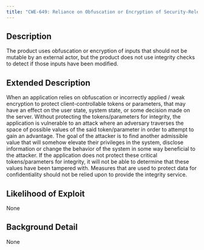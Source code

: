 ```yaml
---
title: "CWE-649: Reliance on Obfuscation or Encryption of Security-Relevant Inputs without Integrity Checking"
---
```


## Description
The product uses obfuscation or encryption of inputs that should not be mutable by an external actor, but the product does not use integrity checks to detect if those inputs have been modified.

## Extended Description
When an application relies on obfuscation or incorrectly applied / weak encryption to protect client-controllable tokens or parameters, that may have an effect on the user state, system state, or some decision made on the server. Without protecting the tokens/parameters for integrity, the application is vulnerable to an attack where an adversary traverses the space of possible values of the said token/parameter in order to attempt to gain an advantage. The goal of the attacker is to find another admissible value that will somehow elevate their privileges in the system, disclose information or change the behavior of the system in some way beneficial to the attacker. If the application does not protect these critical tokens/parameters for integrity, it will not be able to determine that these values have been tampered with. Measures that are used to protect data for confidentiality should not be relied upon to provide the integrity service.

## Likelihood of Exploit
None

## Background Detail
None
        
